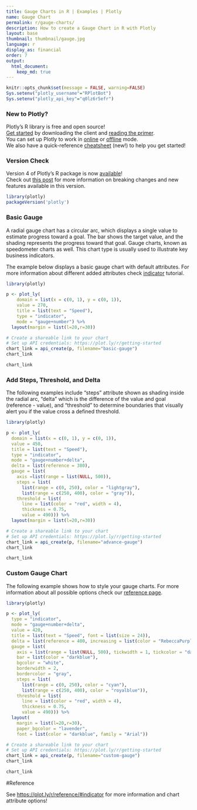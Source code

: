 ```yaml
---
title: Gauge Charts in R | Examples | Plotly
name: Gauge Chart
permalink: r/gauge-charts/
description: How to create a Gauge Chart in R with Plotly
layout: base
thumbnail: thumbnail/gauge.jpg
language: r
display_as: financial
order: 7
output:
  html_document:
    keep_md: true
---
```


```r
knitr::opts_chunk$set(message = FALSE, warning=FALSE)
Sys.setenv("plotly_username"="RPlotBot")
Sys.setenv("plotly_api_key"="q0lz6r5efr")
```

### New to Plotly?

Plotly's R library is free and open source!<br>
[Get started](https://plot.ly/r/getting-started/) by downloading the client and [reading the primer](https://plot.ly/r/getting-started/).<br>
You can set up Plotly to work in [online](https://plot.ly/r/getting-started/#hosting-graphs-in-your-online-plotly-account) or [offline](https://plot.ly/r/offline/) mode.<br>
We also have a quick-reference [cheatsheet](https://images.plot.ly/plotly-documentation/images/r_cheat_sheet.pdf) (new!) to help you get started!

### Version Check

Version 4 of Plotly's R package is now [available](https://plot.ly/r/getting-started/#installation)!<br>
Check out [this post](http://moderndata.plot.ly/upgrading-to-plotly-4-0-and-above/) for more information on breaking changes and new features available in this version.
```r
library(plotly)
packageVersion('plotly')
```

### Basic Gauge

  A radial gauge chart has a circular arc, which displays a single value to estimate progress toward a goal.
  The bar shows the target value, and the shading represents the progress toward that goal. Gauge charts, known as
  speedometer charts as well. This chart type is usually used to illustrate key business indicators.

  The example below displays a basic gauge chart with default attributes. For more information about different added attributes check [indicator](https://plot.ly/r/indicator/) tutorial.

```r
library(plotly)

p <- plot_ly(
    domain = list(x = c(0, 1), y = c(0, 1)),
    value = 270,
    title = list(text = "Speed"),
    type = "indicator",
    mode = "gauge+number") %>%
  layout(margin = list(l=20,r=30))

# Create a shareable link to your chart
# Set up API credentials: https://plot.ly/r/getting-started
chart_link = api_create(p, filename="basic-gauge")
chart_link
```

```r
chart_link
```
### Add Steps, Threshold, and Delta

The following examples include "steps" attribute shown as shading inside the radial arc, "delta" which is the
  difference of the value and goal (reference - value), and "threshold" to determine boundaries that visually alert you if the value cross a defined threshold.

```r
library(plotly)

p <- plot_ly(
  domain = list(x = c(0, 1), y = c(0, 1)),
  value = 450,
  title = list(text = "Speed"),
  type = "indicator",
  mode = "gauge+number+delta",
  delta = list(reference = 380),
  gauge = list(
    axis =list(range = list(NULL, 500)),
    steps = list(
      list(range = c(0, 250), color = "lightgray"),
      list(range = c(250, 400), color = "gray")),
    threshold = list(
      line = list(color = "red", width = 4),
      thickness = 0.75,
      value = 490))) %>%
  layout(margin = list(l=20,r=30))

# Create a shareable link to your chart
# Set up API credentials: https://plot.ly/r/getting-started
chart_link = api_create(p, filename="advance-gauge")
chart_link
```

```r
chart_link
```

### Custom Gauge Chart
The following example shows how to style your gauge charts. For more information about all possible options check our [reference page](https://plot.ly/r/reference/#indicator).

```r
library(plotly)

p <- plot_ly(
  type = "indicator",
  mode = "gauge+number+delta",
  value = 420,
  title = list(text = "Speed", font = list(size = 24)),
  delta = list(reference = 400, increasing = list(color = "RebeccaPurple")),
  gauge = list(
    axis = list(range = list(NULL, 500), tickwidth = 1, tickcolor = "darkblue"),
    bar = list(color = "darkblue"),
    bgcolor = "white",
    borderwidth = 2,
    bordercolor = "gray",
    steps = list(
      list(range = c(0, 250), color = "cyan"),
      list(range = c(250, 400), color = "royalblue")),
    threshold = list(
      line = list(color = "red", width = 4),
      thickness = 0.75,
      value = 490))) %>%
  layout(
    margin = list(l=20,r=30),
    paper_bgcolor = "lavender",
    font = list(color = "darkblue", family = "Arial"))

# Create a shareable link to your chart
# Set up API credentials: https://plot.ly/r/getting-started
chart_link = api_create(p, filename="custom-gauge")
chart_link
```

```r
chart_link
```

#Reference

See [https://plot.ly/r/reference/#indicator](https://plot.ly/r/reference/#indicator) for more information and chart attribute options!
